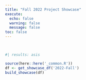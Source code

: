 ```yaml
---
title: "Fall 2022 Project Showcase"
execute:
  echo: false
  warning: false
  message: false
toc: false
---
```


<br>

::: {.grid}

```r
#| results: asis

source(here::here('_common.R'))
df <- get_showcase_df('2022-Fall')
build_showcase(df)
```

:::
